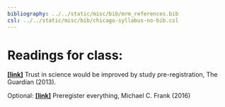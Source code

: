 ```yaml
---
bibliography: ../../static/misc/bib/mrm_references.bib
csl: ../../static/misc/bib/chicago-syllabus-no-bib.csl
---
```


# Readings for class:
[**[link]**](https://www.theguardian.com/science/blog/2013/jun/05/trust-in-science-study-pre-registration) Trust in science would be improved by study pre-registration, The Guardian (2013).

Optional:
[**[link]**](http://babieslearninglanguage.blogspot.com/2016/07/preregister-everything.html
) Preregister everything, Michael C. Frank (2016)



